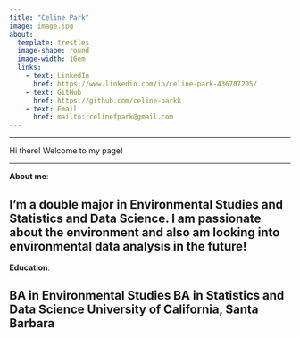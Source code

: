 ```yaml
---
title: "Celine Park"
image: image.jpg
about: 
  template: trestles
  image-shape: round
  image-width: 16em
  links:
    - text: LinkedIn
      href: https://www.linkedin.com/in/celine-park-436707205/
    - text: GitHub
      href: https://github.com/celine-parkk
    - text: Email
      href: mailto::celinefpark@gmail.com
---
```


------------------------------------------------------------------------

<!-- ::: {.big-text} -->
Hi there! Welcome to my page!

------------------------------------------------------------------------

**About me**:

## I'm a double major in Environmental Studies and Statistics and Data Science. I am passionate about the environment and also am looking into environmental data analysis in the future!

**Education**:

## BA in Environmental Studies BA in Statistics and Data Science University of California, Santa Barbara
